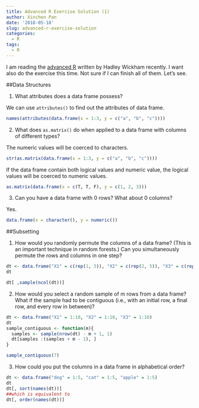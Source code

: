 ```yaml
---
title: Advanced R Exercise Solution (1)
author: Xinchen Pan
date: '2018-05-18'
slug: advanced-r-exercise-solution
categories:
  - R
tags:
  - R
---
```


I am reading the [advanced R](http://adv-r.had.co.nz/) written by Hadley Wickham recently. I want also do the exercise this time. Not sure if I can finish all of them. Let's see.

##Data Structures

1. What attributes does a data frame possess?

We can use <code>attributes()</code> to find out the attributes of data frame.

```r
names(attributes(data.frame(x = 1:3, y = c("a", "b", "c"))))
```

2. What does <code>as.matrix()</code> do when applied to a data frame with columns of different types?

The numeric values will be coerced to characters.

```r
str(as.matrix(data.frame(x = 1:3, y = c("a", "b", "c"))))
```


If the data frame contain both logical values and numeric value, the logical values will be coerced to numeric values. 

```r
as.matrix(data.frame(x = c(T, T, F), y = c(1, 2, 3)))
```


3. Can you have a data frame with 0 rows? What about 0 columns?

Yes.
```r
data.frame(x = character(), y = numeric())

```


##Subsetting

1. How would you randomly permute the columns of a data frame? (This is an important technique in random forests.) Can you simultaneously permute the rows and columns in one step?

```r
dt <- data.frame("X1" = c(rep(1, 5)), "X2" = c(rep(2, 5)), "X3" = c(rep(3, 5)))
dt

dt[ ,sample(ncol(dt))]
```


2. How would you select a random sample of m rows from a data frame? What if the sample had to be contiguous (i.e., with an initial row, a final row, and every row in between)?

```r
dt <- data.frame("X1" = 1:10, "X2" = 1:10, "X3" = 1:10)
dt
sample_contiguous <- function(m){
  samples <- sample(nrow(dt) - m + 1, 1)
  dt[samples :(samples + m - 1), ]
}

sample_contiguous(7)
```

3. How could you put the columns in a data frame in alphabetical order?

```r
dt <- data.frame("dog" = 1:5, "cat" = 1:5, "apple" = 1:5)
dt
dt[, sort(names(dt))]
##which is equivalent to 
dt[, order(names(dt))]
```


